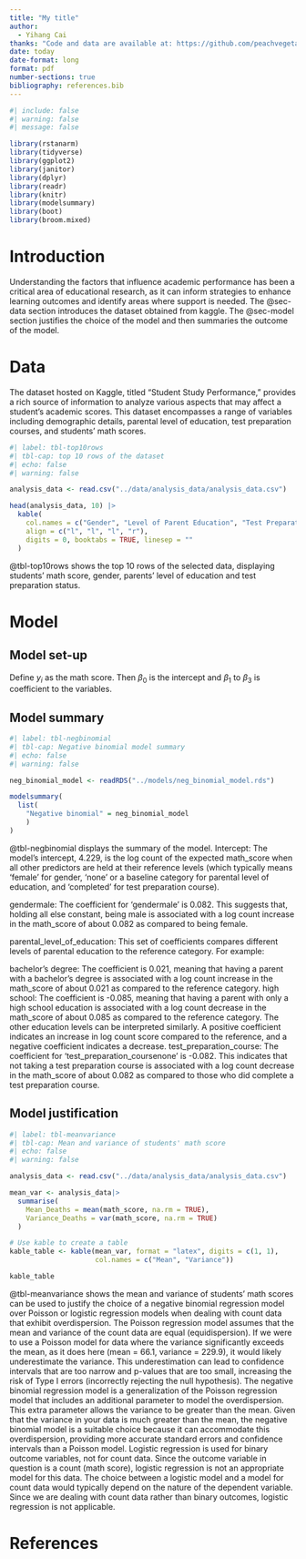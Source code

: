 ```yaml
---
title: "My title"
author: 
  - Yihang Cai
thanks: "Code and data are available at: https://github.com/peachvegetable/STA302-mini-essay-10"
date: today
date-format: long
format: pdf
number-sections: true
bibliography: references.bib
---
```


```r
#| include: false
#| warning: false
#| message: false

library(rstanarm)
library(tidyverse)
library(ggplot2)
library(janitor)
library(dplyr)
library(readr)
library(knitr)
library(modelsummary)
library(boot)
library(broom.mixed)
```


# Introduction

Understanding the factors that influence academic performance has been a critical area of educational research, as it can inform strategies to enhance learning outcomes and identify areas where support is needed. The @sec-data section introduces the dataset obtained from kaggle. The @sec-model section justifies the choice of the model and then summaries the outcome of the model. 



# Data {#sec-data}

The dataset hosted on Kaggle, titled "Student Study Performance," provides a rich source of information to analyze various aspects that may affect a student's academic scores. This dataset encompasses a range of variables including demographic details, parental level of education, test preparation courses, and students' math scores.

```r
#| label: tbl-top10rows
#| tbl-cap: top 10 rows of the dataset
#| echo: false
#| warning: false

analysis_data <- read.csv("../data/analysis_data/analysis_data.csv")

head(analysis_data, 10) |>
  kable(
    col.names = c("Gender", "Level of Parent Education", "Test Preparation", "Math Score"),
    align = c("l", "l", "l", "r"),
    digits = 0, booktabs = TRUE, linesep = ""
  )
```

@tbl-top10rows shows the top 10 rows of the selected data, displaying students' math score, gender, parents' level of education and test preparation status. 




# Model {#sec-model}


## Model set-up

Define $y_i$ as the math score. Then $\beta_0$ is the intercept and $\beta_1$ to $\beta_3$ is coefficient to the variables.  

\begin{align*} 
y_i|\lambda_i, \theta &\sim \text{NegativeBinomial}(\mu_i, \theta) \\
\log(\mu_i) & = \beta_0 + \beta_1 \times \text{gender}_i + \beta_2 \times \text{parental\_level\_of\_education}_i + \beta_3 \times \text{test\_preparation\_course}_i \\
\beta_0 & \sim \text{Normal}(0, 2.5) \\
\beta_1 & \sim \text{Normal}(0, 2.5) \\
\beta_2 & \sim \text{Normal}(0, 2.5) \\
\beta_3 & \sim \text{Normal}(0, 2.5) 
\end{align*}


## Model summary

```r
#| label: tbl-negbinomial
#| tbl-cap: Negative binomial model summary
#| echo: false
#| warning: false

neg_binomial_model <- readRDS("../models/neg_binomial_model.rds")

modelsummary(
  list(
    "Negative binomial" = neg_binomial_model
    )
)
```

@tbl-negbinomial displays the summary of the model. Intercept: The model's intercept, 4.229, is the log count of the expected math_score when all other predictors are held at their reference levels (which typically means 'female' for gender, 'none' or a baseline category for parental level of education, and 'completed' for test preparation course). 

gendermale: The coefficient for 'gendermale' is 0.082. This suggests that, holding all else constant, being male is associated with a log count increase in the math_score of about 0.082 as compared to being female.

parental_level_of_education: This set of coefficients compares different levels of parental education to the reference category. For example:

bachelor's degree: The coefficient is 0.021, meaning that having a parent with a bachelor's degree is associated with a log count increase in the math_score of about 0.021 as compared to the reference category.
high school: The coefficient is -0.085, meaning that having a parent with only a high school education is associated with a log count decrease in the math_score of about 0.085 as compared to the reference category.
The other education levels can be interpreted similarly. A positive coefficient indicates an increase in log count score compared to the reference, and a negative coefficient indicates a decrease.
test_preparation_course: The coefficient for 'test_preparation_coursenone' is -0.082. This indicates that not taking a test preparation course is associated with a log count decrease in the math_score of about 0.082 as compared to those who did complete a test preparation course.

## Model justification

```r
#| label: tbl-meanvariance
#| tbl-cap: Mean and variance of students' math score
#| echo: false
#| warning: false

analysis_data <- read.csv("../data/analysis_data/analysis_data.csv")

mean_var <- analysis_data|>
  summarise(
    Mean_Deaths = mean(math_score, na.rm = TRUE),
    Variance_Deaths = var(math_score, na.rm = TRUE)
  )

# Use kable to create a table
kable_table <- kable(mean_var, format = "latex", digits = c(1, 1),
                     col.names = c("Mean", "Variance"))

kable_table
```

@tbl-meanvariance shows the mean and variance of students' math scores can be used to justify the choice of a negative binomial regression model over Poisson or logistic regression models when dealing with count data that exhibit overdispersion. The Poisson regression model assumes that the mean and variance of the count data are equal (equidispersion). If we were to use a Poisson model for data where the variance significantly exceeds the mean, as it does here (mean = 66.1, variance = 229.9), it would likely underestimate the variance. This underestimation can lead to confidence intervals that are too narrow and p-values that are too small, increasing the risk of Type I errors (incorrectly rejecting the null hypothesis). The negative binomial regression model is a generalization of the Poisson regression model that includes an additional parameter to model the overdispersion. This extra parameter allows the variance to be greater than the mean. Given that the variance in your data is much greater than the mean, the negative binomial model is a suitable choice because it can accommodate this overdispersion, providing more accurate standard errors and confidence intervals than a Poisson model. Logistic regression is used for binary outcome variables, not for count data. Since the outcome variable in question is a count (math score), logistic regression is not an appropriate model for this data. The choice between a logistic model and a model for count data would typically depend on the nature of the dependent variable. Since we are dealing with count data rather than binary outcomes, logistic regression is not applicable.

\newpage


# References


